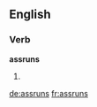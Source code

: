 ==English==

===Verb===
'''assruns'''

# {{third-person singular of|assrun}}


[[de:assruns]]
[[fr:assruns]]